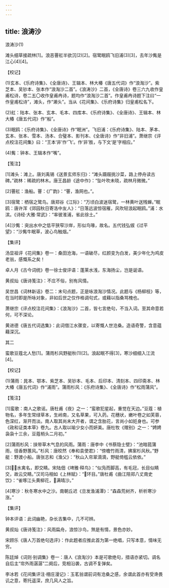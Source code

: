 ```yaml
---
---
---
```

title: 浪涛沙
---



浪涛沙(1)


滩头细草接疏林[1]。浪恶罾舡半欲沉(2)[2]。宿鹭眠鸥飞旧浦(3)[3]，去年沙觜是江心(4)[4]。





【校记】


(1)玄本、《乐府诗集》、《全唐诗》、王辑本、林大椿《唐五代词》作“浪淘沙”。紫芝本、吴钞本、张本作“浪淘沙二首”。《浪涛沙》二首，《全唐诗》卷三六九收作皇甫松诗，卷二五〇收作皇甫冉诗，题均作“浪淘沙二首”。作皇甫冉诗题下注曰“一作皇甫松诗”，滩头，作“濑头”。当从《花间集》、《乐府诗集》归皇甫松名下。

(2)舡：陆本、张本、玄本、毛本、四库本、《乐府诗集》、《全唐诗》、王辑本、林大椿《唐五代词》作“船”。

(3)眠鸥：《乐府诗集》、《全唐诗》作“眠洲”。飞旧浦：《乐府诗集》、陆本、茅本、玄本、张本、雪本、汤本、合璧本、影刊本、《全唐诗》作“非旧浦”。萧继宗《评点校注花间集》曰：“王本‘非’作‘飞’。作‘非’胜，与下文‘是’字相应。”

(4)觜：钟本、王辑本作“嘴”。





【笺注】


[1]滩头：滩上。唐刘禹锡《送景玄师东归》：“滩头蹑屐挑沙菜，路上停舟读古碑。”疏林：稀疏的林木。唐王昌龄《途中作》：“坠叶吹未晓，疏林月微微。”

[2]罾舡：渔船。罾：《广韵》：“罾，渔网也。”。

[3]宿鹭：栖宿之鹭鸟。唐郑谷《江际》：“万顷白波迷宿鹭，一林黄叶送残蝉。”眠鸥：唐许浑《郊园秋日寄洛中友人》：“日落远波惊宿雁，风吹轻浪起眠鸥。”浦：水滨。《诗经·大雅·常武》：“率彼淮浦，省此徐土。”

[4]沙觜：突出水中之低平狭窄沙岸，形似鸟喙，故名。五代钱弘俶《过平望》：“沙觜牛眠草，波心鸟触烟。”





【集评】


汤显祖评《花间集》卷一：桑田沧海，一语破尽，红颜变为白发，美少年化为鸡皮老翁，感慨系之矣！

卓人月《古今词统》卷一徐士俊评语：蓬莱水浅，东海扬尘，岂是诞语。

黄叔灿《唐诗笺注》：不庄不俗，别有风情。

吴世昌《词林新话》卷二：末句点题，正是咏浪淘沙情况。此题与《杨柳枝》等，在当时即是所咏对象，非如后世之仅作格调句式，或藉以指桑骂槐也。

萧继宗《评点校注花间集》：《浪淘沙》二首，皆七言绝句，不当入词。至其命意若何，可不深论。

黄进德《唐五代词选集》：此词借江水骤变，以寄慨人世沧桑。造语奇警，含意蕴藉深沉。





其二


蛮歌豆蔻北人愁[1]。蒲雨杉风野艇秋(1)[2]。浪起眠不得[3]，寒沙细细入江流[4]。





【校记】


(1)蒲雨：晁本、鄂本、紫芝本、吴钞本、毛本、后印本、清刻本、四印斋本、林大椿《唐五代词》作“浦雨”。蒲雨杉风：《乐府诗集》、《全唐诗》作“松雨蒲风”。





【笺注】


[1]蛮歌：南人之歌谣。唐杜甫《夜》之一：“蛮歌犯星起，重觉在天边。”豆蔻：植物名，多年生常绿草本，生岭南，又名草果，可入药。花穗状，嫩叶卷之如芙蓉，色深红，渐开而淡。南人取其尚未大开者，谓之含胎花，言尚小如妊身也。可参《政和证类本草》卷九。古人取以喻少女小而妍美。唐杜牧《赠别》之一：“娉娉袅袅十三余，豆蔻梢头二月初。”

[2]蒲雨杉风：挟带草木气息的风雨。蒲雨：唐李中《书蔡隐士壁》：“池暗菰蒲雨，径香野蕙风。”杉风：唐皎然《奉和袁使君》：“傍檐竹雨清，拂案杉风秋。”野艇：野渡小船。唐张志和《渔父》：“秋山入帘翠滴滴，野艇倚槛云依依。”

[3]：水禽名，即交睛。宋陆佃《埤雅·释鸟》：“似凫而脚高，有毛冠，长目似睛交，故云交睛。”汉司马相如《上林赋》：“环目。”唐杜甫《曲江陪郑八丈南史饮》：“雀啄江头黄柳花，满晴沙。”

[4]寒沙：秋冬寒水中之沙。南朝丘迟《旦发渔浦潭》：“森森荒树齐，析析寒沙涨。”





【集评】


钟本评语：此词幽艳，杂长吉集中，几不可辨。

黄叔灿《唐诗笺注》：风雨扁舟，浪惊沙鸟，煞是有情，景色亦妙。

宋顾乐《唐人万首绝句选评》：作此题者应推此首为第一绝唱，只写本意，情味无穷。

陈廷焯《词则·别调集》卷一：唐人《浪淘沙》本是可歌绝句，措语亦紧切。调名自后主“帘外雨潺潺”二阕后，竞相沿袭，古调不复弹矣。

李冰若《花间集评注·栩庄漫记》：玉茗翁谓前词有沧桑之感，余谓此首亦有受谗畏讥之意，寄托遥深，庶几风人之旨。